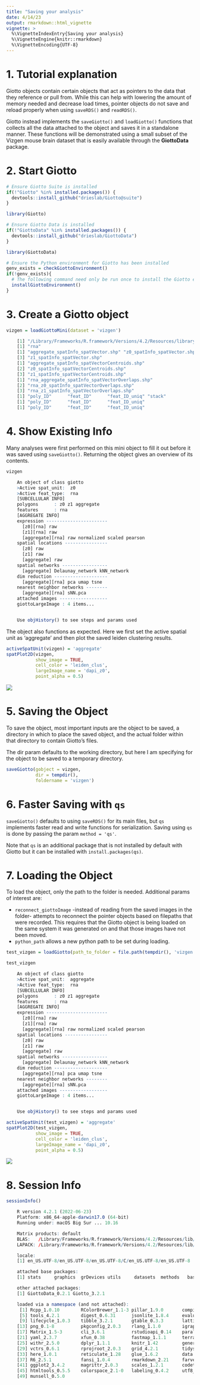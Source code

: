 ```yaml
---
title: "Saving your analysis"
date: 4/14/23
output: rmarkdown::html_vignette
vignette: >
  %\VignetteIndexEntry{Saving your analysis}
  %\VignetteEngine{knitr::rmarkdown}
  %\VignetteEncoding{UTF-8}
---
```



# 1. Tutorial explanation

Giotto objects contain certain objects that act as pointers to the data that they reference or pull from. While this can help with lowering the amount of memory needed and decrease load times, pointer objects do not save and reload properly when using `saveRDS()` and `readRDS()`.

Giotto instead implements the `saveGiotto()` and `loadGiotto()` functions that collects all the data attached to the object and saves it in a standalone manner. These functions will be demonstrated using a small subset of the Vizgen mouse brain dataset that is easily available through the **GiottoData** package.

# 2. Start Giotto


```r
# Ensure Giotto Suite is installed
if(!"Giotto" %in% installed.packages()) {
  devtools::install_github("drieslab/Giotto@suite")
}

library(Giotto)

# Ensure Giotto Data is installed
if(!"GiottoData" %in% installed.packages()) {
  devtools::install_github("drieslab/GiottoData")
}

library(GiottoData)

# Ensure the Python environment for Giotto has been installed
genv_exists = checkGiottoEnvironment()
if(!genv_exists){
  # The following command need only be run once to install the Giotto environment
  installGiottoEnvironment()
}
```


# 3. Create a Giotto object


```r
vizgen = loadGiottoMini(dataset = 'vizgen')
```

```r
    [1] "/Library/Frameworks/R.framework/Versions/4.2/Resources/library/GiottoData//Mini_datasets/Vizgen/VizgenObject//Features/rna_feature_spatVector.shp"
    [1] "rna"
    [1] "aggregate_spatInfo_spatVector.shp" "z0_spatInfo_spatVector.shp"       
    [3] "z1_spatInfo_spatVector.shp"       
    [1] "aggregate_spatInfo_spatVectorCentroids.shp"
    [2] "z0_spatInfo_spatVectorCentroids.shp"       
    [3] "z1_spatInfo_spatVectorCentroids.shp"       
    [1] "rna_aggregate_spatInfo_spatVectorOverlaps.shp"
    [2] "rna_z0_spatInfo_spatVectorOverlaps.shp"       
    [3] "rna_z1_spatInfo_spatVectorOverlaps.shp"       
    [1] "poly_ID"      "feat_ID"      "feat_ID_uniq" "stack"       
    [1] "poly_ID"      "feat_ID"      "feat_ID_uniq"
    [1] "poly_ID"      "feat_ID"      "feat_ID_uniq"

```

# 4. Show Existing Info

Many analyses were first performed on this mini object to fill it out before it was saved using `saveGiotto()`. Returning the object gives an overview of its contents.


```r
vizgen
```

```r
    An object of class giotto 
    >Active spat_unit:  z0 
    >Active feat_type:  rna 
    [SUBCELLULAR INFO]
    polygons      : z0 z1 aggregate 
    features      : rna 
    [AGGREGATE INFO]
    expression -----------------------
      [z0][rna] raw
      [z1][rna] raw
      [aggregate][rna] raw normalized scaled pearson
    spatial locations ----------------
      [z0] raw
      [z1] raw
      [aggregate] raw
    spatial networks -----------------
      [aggregate] Delaunay_network kNN_network
    dim reduction --------------------
      [aggregate][rna] pca umap tsne
    nearest neighbor networks --------
      [aggregate][rna] sNN.pca
    attached images ------------------
    giottoLargeImage : 4 items...


    Use objHistory() to see steps and params used

```

The object also functions as expected. Here we first set the active spatial unit as 'aggregate' and then plot the saved leiden clustering results.


```r
activeSpatUnit(vizgen) = 'aggregate'
spatPlot2D(vizgen,
           show_image = TRUE,
           cell_color = 'leiden_clus',
           largeImage_name = 'dapi_z0',
           point_alpha = 0.5)
```

![](images/save_object/unnamed-chunk-4-1.png)



# 5. Saving the Object

To save the object, most important inputs are the object to be saved, a directory in which to place the saved object, and the actual folder within that directory to contain Giotto's files.

The dir param defaults to the working directory, but here I am specifying for the object to be saved to a temporary directory.


```r
saveGiotto(gobject = vizgen,
           dir = tempdir(),
           foldername = 'vizgen')
```


# 6. Faster Saving with `qs`

`saveGiotto()` defaults to using `saveRDS()` for its main files, but `qs` implements faster read and write functions for serialization. Saving using `qs` is done by passing the param `method = 'qs'`.

Note that `qs` is an additional package that is not installed by default with Giotto but it can be installed with `install.packages(qs)`.

# 7. Loading the Object

To load the object, only the path to the folder is needed. Additional params of interest are:

- `reconnect_giottoImage` -instead of reading from the saved images in the folder- attempts to reconnect the pointer objects based on filepaths that were recorded. This requires that the Giotto object is being loaded on the same system it was generated on and that those images have not been moved.
- `python_path` allows a new python path to be set during loading.


```r
test_vizgen = loadGiotto(path_to_folder = file.path(tempdir(), 'vizgen'))
```



```r
test_vizgen
```

```r
    An object of class giotto 
    >Active spat_unit:  aggregate 
    >Active feat_type:  rna 
    [SUBCELLULAR INFO]
    polygons      : z0 z1 aggregate 
    features      : rna 
    [AGGREGATE INFO]
    expression -----------------------
      [z0][rna] raw
      [z1][rna] raw
      [aggregate][rna] raw normalized scaled pearson
    spatial locations ----------------
      [z0] raw
      [z1] raw
      [aggregate] raw
    spatial networks -----------------
      [aggregate] Delaunay_network kNN_network
    dim reduction --------------------
      [aggregate][rna] pca umap tsne
    nearest neighbor networks --------
      [aggregate][rna] sNN.pca
    attached images ------------------
    giottoLargeImage : 4 items...


    Use objHistory() to see steps and params used
```



```r
activeSpatUnit(test_vizgen) = 'aggregate'
spatPlot2D(test_vizgen,
           show_image = TRUE,
           cell_color = 'leiden_clus',
           largeImage_name = 'dapi_z0',
           point_alpha = 0.5)
```

![](images/save_object/unnamed-chunk-8-1.png)



# 8. Session Info


```r
sessionInfo()
```

```r
    R version 4.2.1 (2022-06-23)
    Platform: x86_64-apple-darwin17.0 (64-bit)
    Running under: macOS Big Sur ... 10.16

    Matrix products: default
    BLAS:   /Library/Frameworks/R.framework/Versions/4.2/Resources/lib/libRblas.0.dylib
    LAPACK: /Library/Frameworks/R.framework/Versions/4.2/Resources/lib/libRlapack.dylib

    locale:
    [1] en_US.UTF-8/en_US.UTF-8/en_US.UTF-8/C/en_US.UTF-8/en_US.UTF-8

    attached base packages:
    [1] stats     graphics  grDevices utils     datasets  methods   base     

    other attached packages:
    [1] GiottoData_0.2.1 Giotto_3.2.1    

    loaded via a namespace (and not attached):
     [1] Rcpp_1.0.10        RColorBrewer_1.1-3 pillar_1.9.0       compiler_4.2.1    
     [5] tools_4.2.1        digest_0.6.31      jsonlite_1.8.4     evaluate_0.20     
     [9] lifecycle_1.0.3    tibble_3.2.1       gtable_0.3.3       lattice_0.20-45   
    [13] png_0.1-8          pkgconfig_2.0.3    rlang_1.1.0        igraph_1.4.1      
    [17] Matrix_1.5-3       cli_3.6.1          rstudioapi_0.14    parallel_4.2.1    
    [21] yaml_2.3.7         xfun_0.38          fastmap_1.1.1      terra_1.7-22      
    [25] withr_2.5.0        dplyr_1.1.1        knitr_1.42         generics_0.1.3    
    [29] vctrs_0.6.1        rprojroot_2.0.3    grid_4.2.1         tidyselect_1.2.0  
    [33] here_1.0.1         reticulate_1.28    glue_1.6.2         data.table_1.14.8 
    [37] R6_2.5.1           fansi_1.0.4        rmarkdown_2.21     farver_2.1.1      
    [41] ggplot2_3.4.2      magrittr_2.0.3     scales_1.2.1       codetools_0.2-18  
    [45] htmltools_0.5.5    colorspace_2.1-0   labeling_0.4.2     utf8_1.2.3        
    [49] munsell_0.5.0     

```
